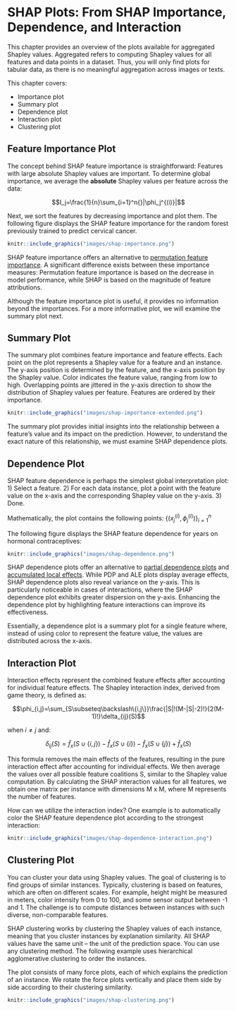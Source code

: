 # SHAP Plots: From SHAP Importance, Dependence, and Interaction {#plots}

This chapter provides an overview of the plots available for aggregated Shapley values.
Aggregated refers to computing Shapley values for all features and data points in a dataset.
Thus, you will only find plots for tabular data, as there is no meaningful aggregation across images or texts.

This chapter covers:

- Importance plot
- Summary plot
- Dependence plot
- Interaction plot
- Clustering plot

## Feature Importance Plot

The concept behind SHAP feature importance is straightforward:
Features with large absolute Shapley values are important.
To determine global importance, we average the **absolute** Shapley values per feature across the data:

$$I_j=\frac{1}{n}\sum_{i=1}^n{}|\phi_j^{(i)}|$$

Next, we sort the features by decreasing importance and plot them.
The following figure displays the SHAP feature importance for the random forest previously trained to predict cervical cancer.

```r
knitr::include_graphics("images/shap-importance.png")
```

SHAP feature importance offers an alternative to [permutation feature importance](#feature-importance).
A significant difference exists between these importance measures:
Permutation feature importance is based on the decrease in model performance, while SHAP is based on the magnitude of feature attributions.

Although the feature importance plot is useful, it provides no information beyond the importances.
For a more informative plot, we will examine the summary plot next.

## Summary Plot
The summary plot combines feature importance and feature effects.
Each point on the plot represents a Shapley value for a feature and an instance.
The y-axis position is determined by the feature, and the x-axis position by the Shapley value.
Color indicates the feature value, ranging from low to high.
Overlapping points are jittered in the y-axis direction to show the distribution of Shapley values per feature.
Features are ordered by their importance.

```r
knitr::include_graphics("images/shap-importance-extended.png")
```

The summary plot provides initial insights into the relationship between a feature's value and its impact on the prediction.
However, to understand the exact nature of this relationship, we must examine SHAP dependence plots.

## Dependence Plot

SHAP feature dependence is perhaps the simplest global interpretation plot:
1) Select a feature.
2) For each data instance, plot a point with the feature value on the x-axis and the corresponding Shapley value on the y-axis.
3) Done.

Mathematically, the plot contains the following points: $\{(x_j^{(i)},\phi_j^{(i)})\}_{i=1}^n$

The following figure displays the SHAP feature dependence for years on hormonal contraceptives:

```r
knitr::include_graphics("images/shap-dependence.png")
```
SHAP dependence plots offer an alternative to [partial dependence plots](#pdp) and [accumulated local effects](#ale).
While PDP and ALE plots display average effects, SHAP dependence plots also reveal variance on the y-axis.
This is particularly noticeable in cases of interactions, where the SHAP dependence plot exhibits greater dispersion on the y-axis.
Enhancing the dependence plot by highlighting feature interactions can improve its effectiveness.

Essentially, a dependence plot is a summary plot for a single feature where, instead of using color to represent the feature value, the values are distributed across the x-axis.

## Interaction Plot

Interaction effects represent the combined feature effects after accounting for individual feature effects.
The Shapley interaction index, derived from game theory, is defined as:

$$\phi_{i,j}=\sum_{S\subseteq\backslash\{i,j\}}\frac{|S|!(M-|S|-2)!}{2(M-1)!}\delta_{ij}(S)$$

when $i\neq{}j$ and:

$$\delta_{ij}(S)=\hat{f}_x(S\cup\{i,j\})-\hat{f}_x(S\cup\{i\})-\hat{f}_x(S\cup\{j\})+\hat{f}_x(S)$$

This formula removes the main effects of the features, resulting in the pure interaction effect after accounting for individual effects.
We then average the values over all possible feature coalitions S, similar to the Shapley value computation.
By calculating the SHAP interaction values for all features, we obtain one matrix per instance with dimensions M x M, where M represents the number of features.

How can we utilize the interaction index?
One example is to automatically color the SHAP feature dependence plot according to the strongest interaction:
```r
knitr::include_graphics("images/shap-dependence-interaction.png")
```

## Clustering Plot

You can cluster your data using Shapley values.
The goal of clustering is to find groups of similar instances.
Typically, clustering is based on features, which are often on different scales.
For example, height might be measured in meters, color intensity from 0 to 100, and some sensor output between -1 and 1.
The challenge is to compute distances between instances with such diverse, non-comparable features.

SHAP clustering works by clustering the Shapley values of each instance, meaning that you cluster instances by explanation similarity.
All SHAP values have the same unit -- the unit of the prediction space.
You can use any clustering method.
The following example uses hierarchical agglomerative clustering to order the instances.

The plot consists of many force plots, each of which explains the prediction of an instance.
We rotate the force plots vertically and place them side by side according to their clustering similarity.

```r
knitr::include_graphics("images/shap-clustering.png")
```
